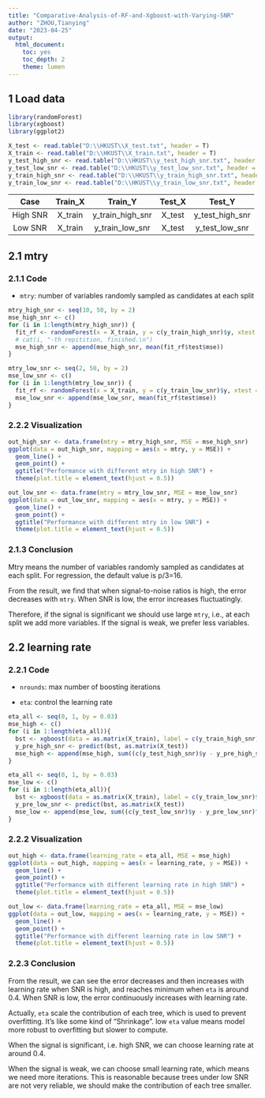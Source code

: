 ---
title: "Comparative-Analysis-of-RF-and-Xgboost-with-Varying-SNR"
author: "ZHOU,Tianying"
date: "2023-04-25"
output: 
  html_document: 
    toc: yes
    toc_depth: 2
    theme: lumen
---

## 1 Load data

```{r message=FALSE, warning=FALSE}
library(randomForest)
library(xgboost)
library(ggplot2)
```

```{r}
X_test <- read.table("D:\\HKUST\\X_test.txt", header = T)
X_train <- read.table("D:\\HKUST\\X_train.txt", header = T)
y_test_high_snr <- read.table("D:\\HKUST\\y_test_high_snr.txt", header = T)
y_test_low_snr <- read.table("D:\\HKUST\\y_test_low_snr.txt", header = T)
y_train_high_snr <- read.table("D:\\HKUST\\y_train_high_snr.txt", header = T)
y_train_low_snr <- read.table("D:\\HKUST\\y_train_low_snr.txt", header = T)
```

|   Case   | Train_X |     Train_Y      | Test_X |     Test_Y      |
|:--------:|:-------:|:----------------:|:------:|:---------------:|
| High SNR | X_train | y_train_high_snr | X_test | y_test_high_snr |
| Low SNR  | X_train | y_train_low_snr  | X_test | y_test_low_snr  |

## 2.1 mtry

### 2.1.1 Code

-   `mtry`: number of variables randomly sampled as candidates at each split

```{r}
mtry_high_snr <- seq(10, 50, by = 2)
mse_high_snr <- c()
for (i in 1:length(mtry_high_snr)) {
  fit_rf <- randomForest(x = X_train, y = c(y_train_high_snr)$y, xtest = X_test, ytest = c(y_test_high_snr)$y, mtry = mtry_high_snr[i])
  # cat(i, "-th repitition, finished.\n")
  mse_high_snr <- append(mse_high_snr, mean(fit_rf$test$mse))
}
```

```{r}
mtry_low_snr <- seq(2, 50, by = 2)
mse_low_snr <- c()
for (i in 1:length(mtry_low_snr)) {
  fit_rf <- randomForest(x = X_train, y = c(y_train_low_snr)$y, xtest = X_test, ytest = c(y_test_low_snr)$y, mtry = mtry_low_snr[i])
  mse_low_snr <- append(mse_low_snr, mean(fit_rf$test$mse))
}
```

### 2.2.2 Visualization

```{r}
out_high_snr <- data.frame(mtry = mtry_high_snr, MSE = mse_high_snr)
ggplot(data = out_high_snr, mapping = aes(x = mtry, y = MSE)) + 
  geom_line() + 
  geom_point() +
  ggtitle("Performance with different mtry in high SNR") +
  theme(plot.title = element_text(hjust = 0.5)) 
```

```{r}
out_low_snr <- data.frame(mtry = mtry_low_snr, MSE = mse_low_snr)
ggplot(data = out_low_snr, mapping = aes(x = mtry, y = MSE)) + 
  geom_line() + 
  geom_point() +
  ggtitle("Performance with different mtry in low SNR") +
  theme(plot.title = element_text(hjust = 0.5)) 
```

### 2.1.3 Conclusion

Mtry means the number of variables randomly sampled as candidates at each split. For regression, the default value is p/3=16.

From the result, we find that when signal-to-noise ratios is high, the error decreases with `mtry`. When SNR is low, the error increases fluctuatingly.

Therefore, if the signal is significant we should use large `mtry`, i.e., at each split we add more variables. If the signal is weak, we prefer less variables.

## 2.2 learning rate

### 2.2.1 Code

-   `nrounds`: max number of boosting iterations

-   `eta`: control the learning rate

```{r results="hide"}
eta_all <- seq(0, 1, by = 0.03)
mse_high <- c()
for (i in 1:length(eta_all)){
  bst <- xgboost(data = as.matrix(X_train), label = c(y_train_high_snr)$y, eta = eta_all[i], nrounds = 3)
  y_pre_high_snr <- predict(bst, as.matrix(X_test))
  mse_high <- append(mse_high, sum((c(y_test_high_snr)$y - y_pre_high_snr)^2)/length(y_pre_high_snr))
}
```

```{r results="hide"}
eta_all <- seq(0, 1, by = 0.03)
mse_low <- c()
for (i in 1:length(eta_all)){
  bst <- xgboost(data = as.matrix(X_train), label = c(y_train_low_snr)$y, eta = eta_all[i], nrounds = 3)
  y_pre_low_snr <- predict(bst, as.matrix(X_test))
  mse_low <- append(mse_low, sum((c(y_test_low_snr)$y - y_pre_low_snr)^2)/length(y_pre_low_snr))
}
```

### 2.2.2 Visualization

```{r}
out_high <- data.frame(learning_rate = eta_all, MSE = mse_high)
ggplot(data = out_high, mapping = aes(x = learning_rate, y = MSE)) + 
  geom_line() + 
  geom_point() +
  ggtitle("Performance with different learning rate in high SNR") +
  theme(plot.title = element_text(hjust = 0.5)) 
```

```{r}
out_low <- data.frame(learning_rate = eta_all, MSE = mse_low)
ggplot(data = out_low, mapping = aes(x = learning_rate, y = MSE)) + 
  geom_line() + 
  geom_point() +
  ggtitle("Performance with different learning rate in low SNR") +
  theme(plot.title = element_text(hjust = 0.5)) 
```

### 2.2.3 Conclusion

From the result, we can see the error decreases and then increases with learning rate when SNR is high, and reaches minimum when `eta` is around 0.4. When SNR is low, the error continuously increases with learning rate.

Actually, `eta` scale the contribution of each tree, which is used to prevent overfitting. It's like some kind of "Shrinkage". low `eta` value means model more robust to overfitting but slower to compute.

When the signal is significant, i.e. high SNR, we can choose learning rate at around 0.4.

When the signal is weak, we can choose small learning rate, which means we need more iterations. This is reasonable because trees under low SNR are not very reliable, we should make the contribution of each tree smaller.

